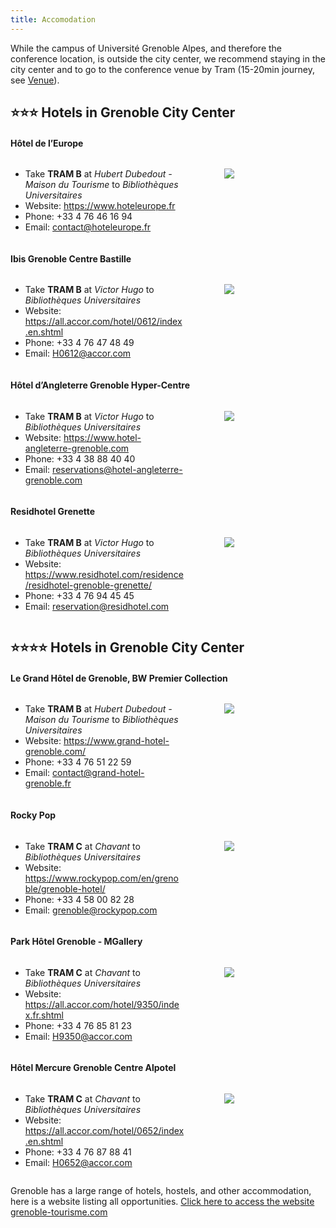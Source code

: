 ```yaml
---
title: Accomodation
---
```


While the campus of Université Grenoble Alpes, and therefore the conference location, is outside the city center, we recommend staying in the city center and to go to the conference venue by Tram (15-20min journey, see [Venue](venue.qmd)).

## ⭐⭐⭐ Hotels in Grenoble City Center

#### Hôtel de l'Europe
::: columns
::: {.column width="60%"}
- Take **TRAM B** at *Hubert Dubedout - Maison du Tourisme* to *Bibliothèques Universitaires*
- Website: [https://www.hoteleurope.fr](https://www.hoteleurope.fr)
- Phone: +33 4 76 46 16 94
- Email: [contact@hoteleurope.fr](mailto:contact@hoteleurope.fr)
:::
::: {.column width="5%"}
:::
::: {.column width="35%"}
![](../images/europe_hotel.png)
:::
:::

#### Ibis Grenoble Centre Bastille
::: columns
::: {.column width="60%"}
- Take **TRAM B** at *Victor Hugo* to *Bibliothèques Universitaires*
- Website: [https://all.accor.com/hotel/0612/index.en.shtml](https://all.accor.com/hotel/0612/index.en.shtml)
- Phone: +33 4 76 47 48 49 
- Email: [H0612@accor.com](mailto:H0612@accor.com)
:::
::: {.column width="5%"}
:::
::: {.column width="35%"}
![](../images/ibis_hotel.png)
:::
:::

#### Hôtel d'Angleterre Grenoble Hyper-Centre
::: columns
::: {.column width="60%"}
- Take **TRAM B** at *Victor Hugo* to *Bibliothèques Universitaires*
- Website: [https://www.hotel-angleterre-grenoble.com](https://www.hotel-angleterre-grenoble.com)
- Phone: +33 4 38 88 40 40
- Email: [reservations@hotel-angleterre-grenoble.com](mailto:reservations@hotel-angleterre-grenoble.com)
:::
::: {.column width="5%"}
:::
::: {.column width="35%"}
![](../images/angleterre_hotel.jpg)
:::
:::

#### Residhotel Grenette
::: columns
::: {.column width="60%"}
- Take **TRAM B** at *Victor Hugo* to *Bibliothèques Universitaires*
- Website: [https://www.residhotel.com/residence/residhotel-grenoble-grenette/](https://www.residhotel.com/residence/residhotel-grenoble-grenette/)
- Phone: +33 4 76 94 45 45
- Email: [reservation@residhotel.com](mailto:reservation@residhotel.com)
:::
::: {.column width="5%"}
:::
::: {.column width="35%"}
![](../images/resid_hotel.jpg)
:::
:::

## ⭐⭐⭐⭐ Hotels in Grenoble City Center

#### Le Grand Hôtel de Grenoble, BW Premier Collection
::: columns
::: {.column width="60%"}
- Take **TRAM B** at *Hubert Dubedout - Maison du Tourisme* to *Bibliothèques Universitaires*
- Website: [https://www.grand-hotel-grenoble.com/](https://www.grand-hotel-grenoble.com/)
- Phone: +33 4 76 51 22 59
- Email: [contact@grand-hotel-grenoble.fr](mailto:contact@grand-hotel-grenoble.fr)
:::
::: {.column width="5%"}
:::
::: {.column width="35%"}
![](../images/grand_hotel.jpg)
:::
:::

#### Rocky Pop
::: columns
::: {.column width="60%"}
- Take **TRAM C** at *Chavant* to *Bibliothèques Universitaires*
- Website: [https://www.rockypop.com/en/grenoble/grenoble-hotel/](https://www.rockypop.com/en/grenoble/grenoble-hotel/)
- Phone: +33 4 58 00 82 28
- Email: [grenoble@rockypop.com](mailto:grenoble@rockypop.com)
:::
::: {.column width="5%"}
:::
::: {.column width="35%"}
![](../images/rocky_hotel.jpg)
:::
:::

#### Park Hôtel Grenoble - MGallery
::: columns
::: {.column width="60%"}
- Take **TRAM C** at *Chavant* to *Bibliothèques Universitaires*
- Website: [https://all.accor.com/hotel/9350/index.fr.shtml](https://all.accor.com/hotel/9350/index.fr.shtml)
- Phone: +33 4 76 85 81 23
- Email: [H9350@accor.com](mailto:H9350@accor.com)
:::
::: {.column width="5%"}
:::
::: {.column width="35%"}
![](../images/park_hotel.png)
:::
:::

#### Hôtel Mercure Grenoble Centre Alpotel
::: columns
::: {.column width="60%"}
- Take **TRAM C** at *Chavant* to *Bibliothèques Universitaires*
- Website: [https://all.accor.com/hotel/0652/index.en.shtml](https://all.accor.com/hotel/0652/index.en.shtml)
- Phone: +33 4 76 87 88 41
- Email: [H0652@accor.com](mailto:H0652@accor.com)
:::
::: {.column width="5%"}
:::
::: {.column width="35%"}
![](../images/mercure_hotel.jpg)
:::
:::

Grenoble has a large range of hotels, hostels, and other accommodation, here is a website listing all opportunities. [Click here to access the website grenoble-tourisme.com](https://www.grenoble-tourisme.com/en/where-to-sleep/all-accommodations/){.btn .btn-outline-primary .btn role="button" data-toggle="tooltip" title="grenoble-tourisme.com"}
